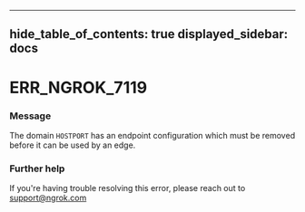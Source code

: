 

---
hide_table_of_contents: true
displayed_sidebar: docs
---


# ERR_NGROK_7119

### Message
The domain `HOSTPORT` has an endpoint configuration which must be removed before it can be used by an edge.

<ErrorDetails />



### Further help
If you're having trouble resolving this error, please reach out to [support@ngrok.com](mailto:support@ngrok.com?subject=Help%20with%20ERR_NGROK_7119)

